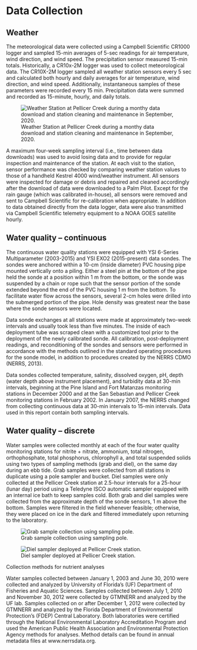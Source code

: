 # Data Collection {#sec-data-collection}

## Weather

The meteorological data were collected using a Campbell Scientific CR1000 logger and sampled 15-min averages of 5-sec readings for air temperature, wind direction, and wind speed. The precipitation sensor measured 15-min totals. Historically, a CR10x-2M logger was used to collect meteorological data. The CR10X-2M logger sampled all weather station sensors every 5 sec and calculated both hourly and daily averages for air temperature, wind direction, and wind speed. Additionally, instantaneous samples of these parameters were recorded every 15 min. Precipitation data were summed and recorded as 15-minute, hourly, and daily totals.

::: column-margin
![Weather Station at Pellicer Creek during a monthy data download and station cleaning and maintenance in September, 2020.](/images/2020.09.30_METstation_SDunnigan.jpg){#fig-met-station}
:::

A maximum four-week sampling interval (i.e., time between data downloads) was used to avoid losing data and to provide for regular inspection and maintenance of the station. At each visit to the station, sensor performance was checked by comparing weather station values to those of a handheld Kestrel 4000 wind/weather instrument. All sensors were inspected for damage or debris and repaired and cleaned accordingly after the download of data were downloaded to a Palm Pilot. Except for the rain gauge (which was calibrated in-house), all sensors were removed and sent to Campbell Scientific for re-calibration when appropriate. In addition to data obtained directly from the data logger, data were also transmitted via Campbell Scientific telemetry equipment to a NOAA GOES satellite hourly.

## Water quality -- continuous

The continuous water quality stations were equipped with YSI 6-Series Multiparameter (2003-2015) and YSI EXO2 (2015-present) data sondes. The sondes were anchored within a 10-cm (inside diameter) PVC housing pipe mounted vertically onto a piling. Either a steel pin at the bottom of the pipe held the sonde at a position within 1 m from the bottom, or the sonde was suspended by a chain or rope such that the sensor portion of the sonde extended beyond the end of the PVC housing 1 m from the bottom. To facilitate water flow across the sensors, several 2-cm holes were drilled into the submerged portion of the pipe. Hole density was greatest near the base where the sonde sensors were located.

Data sonde exchanges at all stations were made at approximately two-week intervals and usually took less than five minutes. The inside of each deployment tube was scraped clean with a customized tool prior to the deployment of the newly calibrated sonde. All calibration, post-deployment readings, and reconditioning of the sondes and sensors were performed in accordance with the methods outlined in the standard operating procedures for the sonde model, in addition to procedures created by the NERRS CDMO (NERRS, 2013).

Data sondes collected temperature, salinity, dissolved oxygen, pH, depth (water depth above instrument placement), and turbidity data at 30-min intervals, beginning at the Pine Island and Fort Matanzas monitoring stations in December 2000 and at the San Sebastian and Pellicer Creek monitoring stations in February 2002. In January 2007, the NERRS changed from collecting continuous data at 30-min intervals to 15-min intervals. Data used in this report contain both sampling intervals.

## Water quality -- discrete

Water samples were collected monthly at each of the four water quality monitoring stations for nitrite + nitrate, ammonium, total nitrogen, orthophosphate, total phosphorus, chlorophyll a, and total suspended solids using two types of sampling methods (grab and diel), on the same day during an ebb tide. Grab samples were collected from all stations in duplicate using a pole sampler and bucket. Diel samples were only collected at the Pellicer Creek station at 2.5-hour intervals for a 25-hour (lunar day) period using a Teledyne ISCO automatic sampler equipped with an internal ice bath to keep samples cold. Both grab and diel samples were collected from the approximate depth of the sonde sensors, 1 m above the bottom. Samples were filtered in the field whenever feasible; otherwise, they were placed on ice in the dark and filtered immediately upon returning to the laboratory.

::: {#fig-nut layout-ncol="2"}
![Grab sample collection using sampling pole.](/images/2016-07-14_silas-pulling-water-PC.jpg){#fig-grab-sample}

![Diel sampler deployed at Pellicer Creek station.](/images/ISCO-Silas-Tanner.jpg){#fig-isco}

Collection methods for nutrient analyses
:::

Water samples collected between January 1, 2003 and June 30, 2010 were collected and analyzed by University of Florida's (UF) Department of Fisheries and Aquatic Sciences. Samples collected between July 1, 2010 and November 30, 2012 were collected by GTMNERR and analyzed by the UF lab. Samples collected on or after December 1, 2012 were collected by GTMNERR and analyzed by the Florida Department of Environmental Protection's (FDEP) Central Laboratory. Both laboratories were certified through the National Environmental Laboratory Accreditation Program and used the American Public Health Association and Environmental Protection Agency methods for analyses. Method details can be found in annual metadata files at www.nerrsdata.org.
